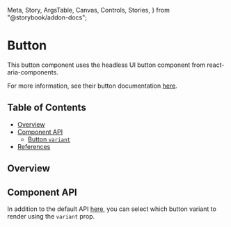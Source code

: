   Meta,
  Story,
  ArgsTable,
  Canvas,
  Controls,
  Stories,
} from "@storybook/addon-docs";

<Meta of={ButtonStories} />

# Button

This button component uses the headless UI button component from react-aria-components.

For more information, see their button documentation [here](https://react-spectrum.adobe.com/react-aria/Button.html).

## Table of Contents

- [Overview](#overview)
- [Component API](#component-api)
  - [Button `variant`](#button-intent)
- [References](#references)

## Overview

<Stories />

## Component API

In addition to the default API [here](https://react-spectrum.adobe.com/react-aria/Button.html), you can select which button variant to render using the `variant` prop.

<ArgsTable of={Button} />
